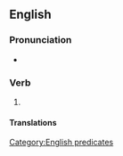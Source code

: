 ==English==

===Pronunciation===
* {{audio|en|En-au-work someone's arse off.ogg|Audio (AU)}}

===Verb===
{{en-verb|*}}

# {{lb|en|idiomatic}} {{alternative form of|en|work someone's ass off}}

====Translations====
{{trans-see|to work excessively|work someone's ass off}}

[[Category:English predicates]]